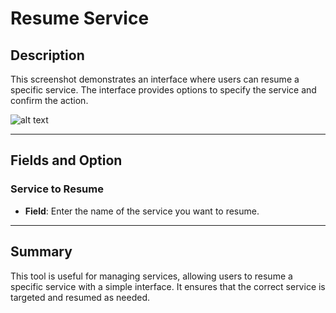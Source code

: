 # Resume Service

## Description

This screenshot demonstrates an interface where users can resume a specific service. The interface provides options to specify the service and confirm the action.

![alt text](../../../assets/windows-services/resume-service.png)

---

## Fields and Option

### Service to Resume

- **Field**: Enter the name of the service you want to resume.

---

## Summary

This tool is useful for managing services, allowing users to resume a specific service with a simple interface. It ensures that the correct service is targeted and resumed as needed.
